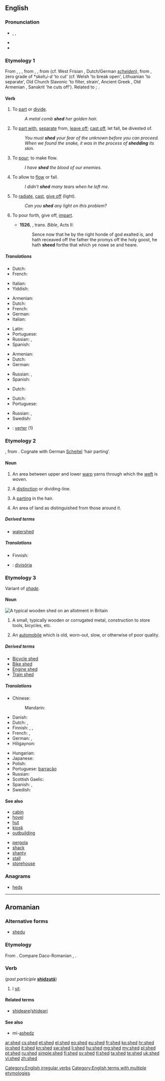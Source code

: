 ==English==

===Pronunciation===
* {{enPR|shěd}}, {{IPA|/ʃɛd/}}, {{X-SAMPA|/SEd/}}
* {{audio|en-us-shed.ogg|Audio (US)}}
* {{rhymes|ɛd}}

===Etymology 1===
From {{etyl|enm}} {{term|sheden|lang=enm}}, {{term|scheden|lang=enm}}, {{term|schoden|lang=enm}}, from {{etyl|ang}} {{term|sceadan|scēadan|lang=ang}}, {{term|scadan|scādan|to separate, divide, part, make a line of separation between; remove from association or companionship; distinguish, discriminate, decide, determine, appoint; shatter, shed; expound; decree; write down; differ|lang=ang}}, from {{etyl|gem-pro|en}} {{recons|skaiþanan|lang=gem-pro}} (cf. West Frisian {{term|skiede|lang=fy}}, Dutch/German ''[[scheiden]]''), from {{etyl|ine-pro|en}} {{recons|skēi-t-|lang=ine-pro}}, zero grade of *''skeh₁i-d'' 'to cut' (cf. Welsh {{term|chwydu|lang=cy}} 'to break open', Lithuanian {{term|skíesti|lang=lt}} 'to separate', Old Church Slavonic {{term|чѣдити|tr=čĕditi|lang=cu}} 'to filter, strain', Ancient Greek {{term|σχίζω||to split|lang=grc}}, Old Armenian {{term|ցտեմ|tr=cʿtem||to scratch|lang=xcl}}, Sanskrit {{term|च्यति|tr=chyáti}} 'he cuts off'). Related to {{l|en|shoad}}; {{l|en|shit}}.

====Verb====
{{en-verb|sheds|shedding|shed}}

# {{transitive|archaic}} To [[part]] or [[divide]].
#: ''A metal comb '''shed''' her golden hair.''
# {{ambitransitive}} To [[part with]], [[separate]] from, [[leave off]]; [[cast off]], let fall, be divested of.
#: ''You must '''shed''' your fear of the unknown before you can proceed.''
#: ''When we found the snake, it was in the process of '''shedding''' its skin.''
# {{transitive|archaic}} To [[pour]]; to make flow.
#: ''I have '''shed''' the blood of our enemies.''
# {{transitive}} To allow to [[flow]] or fall.
#: ''I didn't '''shed''' many tears when he left me.''
# {{transitive}} To [[radiate]], [[cast]],  [[give off]] (light).
#: ''Can you '''shed''' any light on this problem?''
# {{obsolete|transitive}} To pour forth, give off, [[impart]].
#* '''1526''', {{w|William Tyndale}}, trans. ''Bible'', Acts II:
#*: Sence now that he by the right honde of god exalted is, and hath receaved off the father the promys off the holy goost, he hath '''sheed''' forthe that which ye nowe se and heare.

=====Translations=====
{{trans-top|to part or divide}}
* Dutch: {{t+|nl|splijten}}
* French: {{t+|fr|séparer}}
{{trans-mid}}
* Italian: {{t+|it|separare}}
* Yiddish: {{t-|yi|שיידן|tr=sheydn|sc=Hebr}}
{{trans-bottom}}

{{trans-top|to pour; to make flow}}
* Armenian: {{t-|hy|թափել|tr=t’ap’el}}
* Dutch: {{t+|nl|vergieten}}
* French: {{t+|fr|verser}}
* German: {{t+|de|vergießen}}
* Italian: {{t+|it|versare}}
{{trans-mid}}
* Latin: {{t-|la|effundo}}
* Portuguese: {{t+|pt|verter}}
* Russian: {{t+|ru|проливать|sc=Cyrl|tr=prolivát'}} {{impf}}, {{t+|ru|пролить|sc=Cyrl|tr=prolít'}} {{pf.}}
* Spanish: {{t-|es|verter|m}}
{{trans-bottom}}

{{trans-top|to allow to flow or fall}}
* Armenian: {{t-|hy|թափել|tr=t’ap’el}}
* Dutch: {{t+|nl|storten}}
* German: {{t+|de|vergießen}}
{{trans-mid}}
* Russian: {{t+|ru|проливать|sc=Cyrl|tr=prolivát'}} {{impf}}, {{t+|ru|пролить|sc=Cyrl|tr=prolít'}} {{pf.}}
* Spanish: {{t-|es|derramar|m}}
{{trans-bottom}}

{{trans-top|to radiate, cast, give off}}
* Dutch: {{t+|nl|werpen}}
{{trans-mid}}
{{trans-bottom}}

{{trans-top|to cast off, to let fall, be divested of}}
* Dutch: {{t+|nl|afwerpen}}
* Portuguese: {{t+|pt|descartar}}
{{trans-mid}}
* Russian: {{t+|ru|сбрасывать}}, {{t+|ru|линять}}
* Swedish: {{t+|sv|ömsa}}
{{trans-bottom}}

{{checktrans-top}}
* {{ttbc|es}}: [[verter]] (1)
{{trans-bottom}}

===Etymology 2===
{{etyl|ang}} {{term|scead|scēad|lang=ang}}, from {{etyl|gem}}.  Cognate with German [[Scheitel]] ‘hair parting’.

====Noun====
{{en-noun}}

# {{weaving}} An area between upper and lower [[warp]] yarns through which the [[weft]] is woven.
# {{obsolete}} A [[distinction]] or dividing-line.
# {{obsolete}} A [[parting]] in the hair.
# {{obsolete}} An area of land as distinguished from those around it.

=====Derived terms=====
* [[watershed]]

=====Translations=====
{{trans-top|area between upper and lower warp yarns}}
* Finnish: {{t+|fi|vire}}
{{trans-mid}}
{{trans-bottom}}

{{checktrans-top}}
* {{ttbc|pt}}: [[divisória]]
{{trans-bottom}}

===Etymology 3===
Variant of ''[[shade]]''.

====Noun====
[[File:Elmgrove allotment shed.jpg|thumb|right|A typical wooden '''shed''' on an allotment in Britain]]
{{en-noun}}

# A small, typically wooden or corrugated metal, construction to store tools, bicycles, etc.
# {{British|derogatory|informal}} An [[automobile]] which is old, worn-out, slow, or otherwise of poor quality.

=====Derived terms=====
* [[Bicycle shed]]
* [[Bike shed]]
* [[Engine shed]]
* [[Train shed]]

=====Translations=====
{{trans-top|small wooden construction}}
* Chinese:
*: Mandarin: {{t|zh|棚子|tr=péngzi|sc=Hani}}
* Danish: {{t+|da|skur|n}}
* Dutch: {{t+|nl|loods}}, {{t+|nl|schuur}}
* Finnish: {{t+|fi|liiteri}}, {{t-|fi|vaja}}, {{t+|fi|katos}}
* French: {{t+|fr|hangar|m}}, {{t+|fr|baraque|f}}
* German: {{t+|de|Schuppen|m}}, {{gloss|backyard shed}} {{t-SOP|de|[[Schuppen]] im [[Hinterhof]]|m}}
* Hiligaynon: {{tø|hil|kwadra|alt=kwádra}}
{{trans-mid}}
* Hungarian: {{t+|hu|pajta}}
* Japanese: {{t-|ja|小屋|tr=こや, koya|sc=Jpan}}
* Polish: {{t-|pl|szopa|f}}
* Portuguese: [[barracão]] {{m}}
* Russian: {{t+|ru|сарай|m|tr=saráj}}
* Scottish Gaelic: {{t-|gd|seada|m|f|xs=Scottish Gaelic}}
* Spanish: {{t+|es|cobertizo|m}}, {{qualifier|Latin America}} {{t-|es|galpón|m}}
* Swedish: {{t+|sv|skjul|n}}
{{trans-bottom}}

====See also====
{{top2}}
* [[cabin]]
* [[hovel]]
* [[hut]]
* [[kiosk]]
* [[outbuilding]]
{{mid2}}
* [[pergola]]
* [[shack]]
* [[shanty]]
* [[stall]]
* [[storehouse]]
{{bottom}}

===Anagrams===
* [[heds#English|heds]]

[[Category:English irregular verbs]]
[[Category:English terms with multiple etymologies]]

----

==Aromanian==

===Alternative forms===
* [[shedu]]

===Etymology===
From {{etyl|la|rup}} {{term|sedeo|sedeō|lang=la}}. Compare Daco-Romanian {{term|ședea|lang=ro}}, {{term|șed|lang=ro}}.

===Verb===
{{head|rup|verb}} (''past participle'' '''[[shidzutã]]''')

# I [[sit]].

====Related terms====
* [[shideare]]/[[shideari]]

====See also====
* mi-[[ashedz]]

[[ar:shed]]
[[cs:shed]]
[[et:shed]]
[[el:shed]]
[[eo:shed]]
[[eu:shed]]
[[fr:shed]]
[[ko:shed]]
[[hr:shed]]
[[io:shed]]
[[it:shed]]
[[kn:shed]]
[[sw:shed]]
[[li:shed]]
[[hu:shed]]
[[mg:shed]]
[[my:shed]]
[[pl:shed]]
[[pt:shed]]
[[ru:shed]]
[[simple:shed]]
[[fi:shed]]
[[sv:shed]]
[[tl:shed]]
[[ta:shed]]
[[te:shed]]
[[uk:shed]]
[[vi:shed]]
[[zh:shed]]